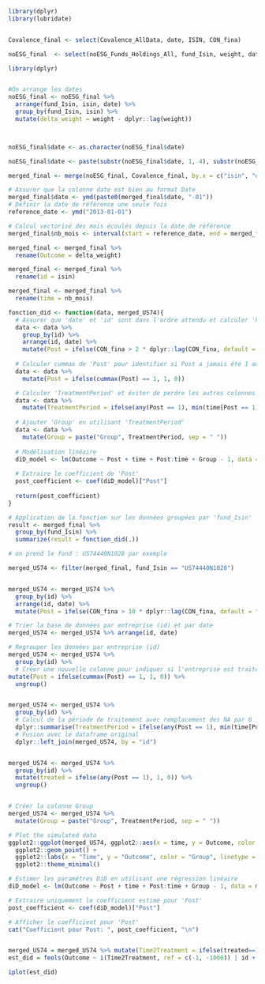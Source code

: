 ```r
library(dplyr)
library(lubridate)


Covalence_final <- select(Covalence_AllData, date, ISIN, CON_fina)

noESG_final  <- select(noESG_Funds_Holdings_All, fund_Isin, weight, date, isin)

library(dplyr)


#On arrange les dates
noESG_final <- noESG_final %>%
  arrange(fund_Isin, isin, date) %>%
  group_by(fund_Isin, isin) %>%
  mutate(delta_weight = weight - dplyr::lag(weight))



noESG_final$date <- as.character(noESG_final$date)

noESG_final$date <- paste(substr(noESG_final$date, 1, 4), substr(noESG_final$date, 5, 6), sep="-")
```


```r
merged_final <- merge(noESG_final, Covalence_final, by.x = c("isin", "date"), by.y = c("ISIN", "date"))
```

```r
# Assurer que la colonne date est bien au format Date
merged_final$date <- ymd(paste0(merged_final$date, "-01"))
# Définir la date de référence une seule fois
reference_date <- ymd("2013-01-01")

# Calcul vectorisé des mois écoulés depuis la date de référence
merged_final$nb_mois <- interval(start = reference_date, end = merged_final$date) / months(1)

```

```r
merged_final <- merged_final %>%
  rename(Outcome = delta_weight)
```


```r
merged_final <- merged_final %>%
  rename(id = isin)

merged_final <- merged_final %>%
  rename(time = nb_mois)

```


```r
fonction_did <- function(data, merged_US74){
  # Assurer que 'date' et 'id' sont dans l'ordre attendu et calculer 'Post'
  data <- data %>%
    group_by(id) %>%
    arrange(id, date) %>%
    mutate(Post = ifelse(CON_fina > 2 * dplyr::lag(CON_fina, default = first(CON_fina)), 1, 0))
  
  # Calculer cummax de 'Post' pour identifier si Post a jamais été 1 auparavant
  data <- data %>%
    mutate(Post = ifelse(cummax(Post) == 1, 1, 0)) 

  # Calculer 'TreatmentPeriod' et éviter de perdre les autres colonnes
  data <- data %>%
    mutate(TreatmentPeriod = ifelse(any(Post == 1), min(time[Post == 1], na.rm = TRUE), 0))
  
  # Ajouter 'Group' en utilisant 'TreatmentPeriod'
  data <- data %>%
    mutate(Group = paste("Group", TreatmentPeriod, sep = " "))
  
  # Modélisation linéaire
  diD_model <- lm(Outcome ~ Post + time + Post:time + Group - 1, data = data)
  
  # Extraire le coefficient de 'Post'
  post_coefficient <- coef(diD_model)["Post"]
  
  return(post_coefficient)
}

# Application de la fonction sur les données groupées par 'fund_Isin'
result <- merged_final %>%
  group_by(fund_Isin) %>%
  summarize(result = fonction_did(.))
```


```r
# on prend le fond : US74440N1028 par exemple

merged_US74 <- filter(merged_final, fund_Isin == "US74440N1028")


merged_US74 <- merged_US74 %>%
  group_by(id) %>%
  arrange(id, date) %>%
  mutate(Post = ifelse(CON_fina > 10 * dplyr::lag(CON_fina, default = first(CON_fina)), 1, 0))


```

```r
# Trier la base de données par entreprise (id) et par date
merged_US74 <- merged_US74 %>% arrange(id, date)

# Regrouper les données par entreprise (id)
merged_US74 <- merged_US74 %>%
  group_by(id) %>%
  # Créer une nouvelle colonne pour indiquer si l'entreprise est traitée à partir de cette date
mutate(Post = ifelse(cummax(Post) == 1, 1, 0)) %>%
  ungroup()  


merged_US74 <- merged_US74 %>%
  group_by(id) %>%
  # Calcul de la période de traitement avec remplacement des NA par 0
  dplyr::summarise(TreatmentPeriod = ifelse(any(Post == 1), min(time[Post == 1], na.rm = TRUE), 0)) %>%
  # Fusion avec le dataframe original
  dplyr::left_join(merged_US74, by = "id")


merged_US74 <- merged_US74 %>%
  group_by(id) %>%
  mutate(treated = ifelse(any(Post == 1), 1, 0)) %>%
  ungroup()


# Créer la colonne Group
merged_US74 <- merged_US74 %>%
  mutate(Group = paste("Group", TreatmentPeriod, sep = " "))
```


```r
# Plot the simulated data
ggplot2::ggplot(merged_US74, ggplot2::aes(x = time, y = Outcome, color = Group, linetype = factor(Post))) +
  ggplot2::geom_point() +
  ggplot2::labs(x = "Time", y = "Outcome", color = "Group", linetype = "Post") +
  ggplot2::theme_minimal()
```

```r
# Estimer les paramètres DiD en utilisant une régression linéaire
diD_model <- lm(Outcome ~ Post + time + Post:time + Group - 1, data = merged_US74)

# Extraire uniquement le coefficient estimé pour 'Post'
post_coefficient <- coef(diD_model)["Post"]

# Afficher le coefficient pour 'Post'
cat("Coefficient pour Post: ", post_coefficient, "\n")



```


```r
merged_US74 = merged_US74 %>% mutate(Time2Treatment = ifelse(treated==1, time-TreatmentPeriod, -1000))
est_did = feols(Outcome ~ i(Time2Treatment, ref = c(-1, -1000)) | id + time + Group, merged_US74)

iplot(est_did)
```










